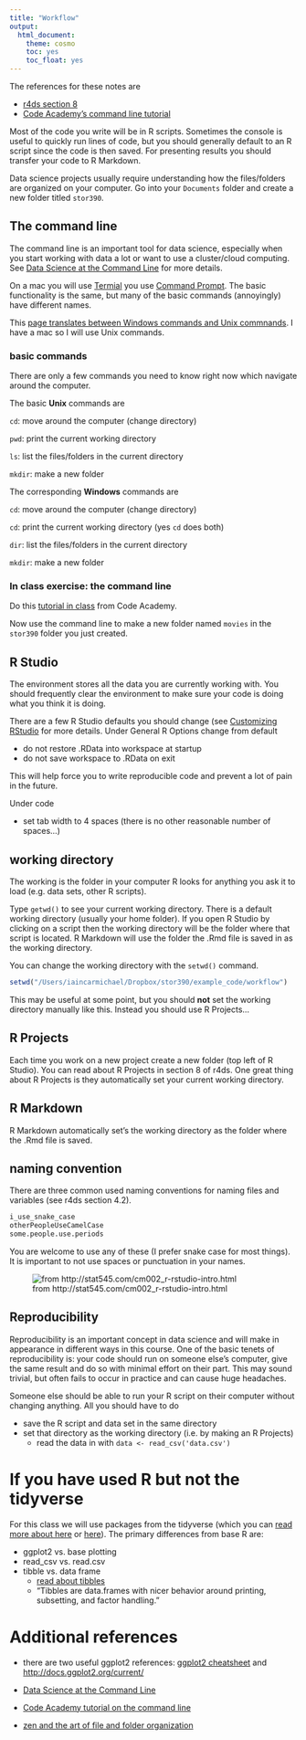 ```yaml
---
title: "Workflow"
output:
  html_document:
    theme: cosmo
    toc: yes
    toc_float: yes
---
```


The references for these notes are

- [r4ds section 8](http://r4ds.had.co.nz/workflow-projects.html)
- [Code Academy's command line tutorial](https://www.codecademy.com/en/courses/learn-the-command-line/lessons/navigation/exercises/your-first-command?action=lesson_resume)



Most of the code you write will be in R scripts. Sometimes the console is useful to quickly run lines of code, but you should generally default to an R script since the code is then saved. For presenting results you should transfer your code to R Markdown. 

Data science projects usually require understanding how the files/folders are organized on your computer. Go into your `Documents` folder and create a new folder titled `stor390`.

## The command line

The command line is an important tool for data science, especially when you start working with data a lot or want to use a cluster/cloud computing. See [Data Science at the Command Line](http://datascienceatthecommandline.com/) for more details.

On a mac you will use [Termial](https://en.wikipedia.org/wiki/Terminal_(macOS)) you use [Command Prompt](https://www.lifewire.com/command-prompt-2625840). The basic functionality is the same, but many of the basic commands (annoyingly) have different names. 

This [page translates between Windows commands and Unix commnands](https://www.lemoda.net/windows/windows2unix/windows2unix.html). I have a mac so I will use Unix commands.

### basic commands

There are only a few commands you need to know right now which navigate around the computer. 

The basic **Unix** commands are

`cd`: move around the computer (change directory)

`pwd`: print the current working directory

`ls`: list the files/folders in the current directory

`mkdir`: make a new folder


The corresponding **Windows** commands are

`cd`: move around the computer (change directory)

`cd`: print the current working directory (yes `cd` does both)

`dir`: list the files/folders in the current directory

`mkdir`: make a new folder

### In class exercise: the command line
Do this [tutorial in class](https://idc9.github.io/stor390/class_exercises/command_line/command_line.html) from Code Academy.

Now use the command line to make a new folder named `movies` in the `stor390` folder you just created.



## R Studio

The environment stores all the data you are currently working with. You should frequently clear the environment to make sure your code is doing what you think it is doing.

There are a few R Studio defaults you should change (see [Customizing RStudio](https://support.rstudio.com/hc/en-us/articles/200549016-Customizing-RStudio) for more details. Under General R Options change from default

- do not restore .RData into workspace at startup
- do not save workspace to .RData on exit

This will help force you to write reproducible code and prevent a lot of pain in the future.


Under code

- set tab width to 4 spaces (there is no other reasonable number of spaces...)

## working directory
The working is the folder in your computer R looks for anything you ask it to load (e.g. data sets, other R scripts). 

Type `getwd()` to see your current working directory. There is a default working directory (usually your home folder). If you open R Studio by clicking on a script then the working directory will be the folder where that script is located. R Markdown will use the folder the .Rmd file is saved in as the working directory. 

You can change the working directory with the `setwd()` command.

```r
setwd("/Users/iaincarmichael/Dropbox/stor390/example_code/workflow")
```
This may be useful at some point, but you should **not** set the working directory manually like this. Instead you should use R Projects...

## R Projects
Each time you work on a new project create a new folder (top left of R Studio). You can read about R Projects in section 8 of r4ds. One great thing about R Projects is they automatically set your current working directory.

## R Markdown
R Markdown automatically set's the working directory as the folder where the .Rmd file is saved.

## naming convention
There are three common used naming conventions for naming files and variables (see r4ds section 4.2).

```r
i_use_snake_case
otherPeopleUseCamelCase
some.people.use.periods
```

You are welcome to use any of these (I prefer snake case for most things). It is important to not use spaces or punctuation in your names.


![from http://stat545.com/cm002_r-rstudio-intro.html](file_names.jpg)

## Reproducibility 

Reproducibility is an important concept in data science and will make in appearance in different ways in this course. One of the basic tenets of reproducibility is: your code should run on someone else's computer, give the same result and do so with minimal effort on their part. This may sound trivial, but often fails to occur in practice and can cause huge headaches.

Someone else should be able to run your R script on their computer without changing anything. All you should have to do

- save the R script and data set in the same directory
- set that directory as the working directory (i.e. by making an R Projects)
    - read the data in with `data <- read_csv('data.csv')`


# If you have used R but not the tidyverse

For this class we will use packages from the tidyverse (which you can [read more about here](http://tidyverse.org/) or [here](https://blog.rstudio.org/2016/09/15/tidyverse-1-0-0/)). The primary differences from base R are:

- ggplot2 vs. base plotting
- read_csv vs. read.csv
- tibble vs. data frame
    - [read about tibbles](https://github.com/tidyverse/tibble)
    - "Tibbles are data.frames with nicer behavior around printing, subsetting, and factor handling."



# Additional references

- there are two useful ggplot2 references: [ggplot2 cheatsheet](https://www.rstudio.com/wp-content/uploads/2015/03/ggplot2-cheatsheet.pdf) and  [http://docs.ggplot2.org/current/](http://docs.ggplot2.org/current/)

- [Data Science at the Command Line](http://datascienceatthecommandline.com/)

- [Code Academy tutorial on the command line](https://www.codecademy.com/en/courses/learn-the-command-line/lessons/navigation/exercises/your-first-command?action=lesson_resume)

- [zen and the art of file and folder organization](http://www.howtogeek.com/howto/15677/zen-and-the-art-of-file-and-folder-organization/) 
